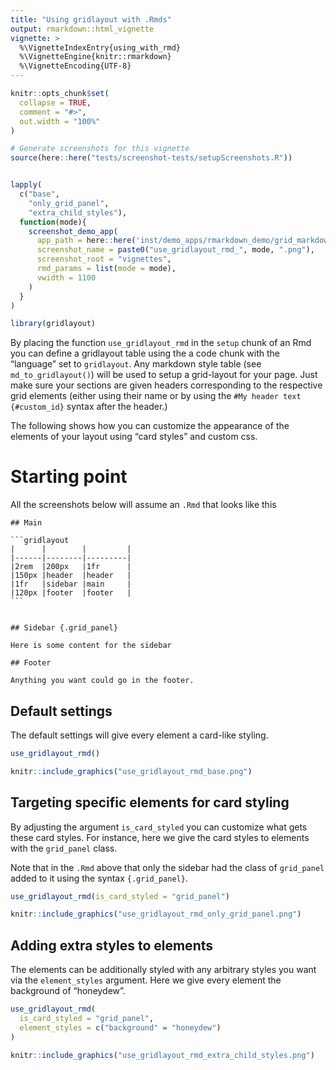 ```yaml
---
title: "Using gridlayout with .Rmds"
output: rmarkdown::html_vignette
vignette: >
  %\VignetteIndexEntry{using_with_rmd}
  %\VignetteEngine{knitr::rmarkdown}
  %\VignetteEncoding{UTF-8}
---
```


```r
knitr::opts_chunk$set(
  collapse = TRUE,
  comment = "#>",
  out.width = "100%"
)
```

```r
# Generate screenshots for this vignette
source(here::here("tests/screenshot-tests/setupScreenshots.R"))


lapply(
  c("base",
    "only_grid_panel",
    "extra_child_styles"),
  function(mode){
    screenshot_demo_app(
      app_path = here::here('inst/demo_apps/rmarkdown_demo/grid_markdown_options.Rmd'),
      screenshot_name = paste0("use_gridlayout_rmd_", mode, ".png"),
      screenshot_root = "vignettes",
      rmd_params = list(mode = mode),
      vwidth = 1100
    )
  }
)

```


```r
library(gridlayout)
```


By placing the function `use_gridlayout_rmd` in the `setup` chunk of an Rmd you can define a gridlayout table using the a code chunk with the "language" set to `gridlayout`. Any markdown style table (see `md_to_gridlayout()`) will be used to setup a grid-layout for your page. Just make sure your sections are given headers corresponding to the respective grid elements (either using their name or by using the `#My header text {#custom_id}` syntax after the header.)


The following shows how you can customize the appearance of the elements of your layout using "card styles" and custom css. 


# Starting point

All the screenshots below will assume an `.Rmd` that looks like this

````
## Main

```gridlayout
|      |        |         |
|------|--------|---------|
|2rem  |200px   |1fr      |
|150px |header  |header   |
|1fr   |sidebar |main     |
|120px |footer  |footer   |
```


## Sidebar {.grid_panel}

Here is some content for the sidebar

## Footer

Anything you want could go in the footer.
````


## Default settings

The default settings will give every element a card-like styling. 
```r
use_gridlayout_rmd()
```


```r
knitr::include_graphics("use_gridlayout_rmd_base.png")
```


## Targeting specific elements for card styling

By adjusting the argument `is_card_styled` you can customize what gets these card styles. For instance, here we give the card styles to elements with the `grid_panel` class.

Note that in the `.Rmd` above that only the sidebar had the class of `grid_panel` added to it using the syntax `{.grid_panel}`.

```r
use_gridlayout_rmd(is_card_styled = "grid_panel")
```


```r
knitr::include_graphics("use_gridlayout_rmd_only_grid_panel.png")
```




## Adding extra styles to elements

The elements can be additionally styled with any arbitrary styles you want via the `element_styles` argument. Here we give every element the background of "honeydew". 

```r
use_gridlayout_rmd(
  is_card_styled = "grid_panel",
  element_styles = c("background" = "honeydew")
)
```


```r
knitr::include_graphics("use_gridlayout_rmd_extra_child_styles.png")
```

